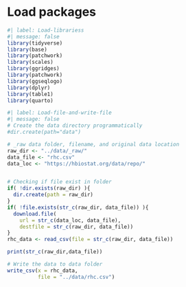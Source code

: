 # Load packages
```r
#| label: Load-librariess
#| message: false 
library(tidyverse)
library(base)
library(patchwork)
library(scales)
library(ggridges)
library(patchwork)
library(ggseqlogo)
library(dplyr)
library(table1)
library(quarto)
```


```r
#| label: Load-file-and-write-file
#| message: false
# Create the data directory programmatically
#dir.create(path="data")

# _raw data folder, filename, and original data location
raw_dir <- "../data/_raw/"
data_file <- "rhc.csv"
data_loc <- "https://hbiostat.org/data/repo/"


# Checking if file exist in folder
if( !dir.exists(raw_dir) ){
  dir.create(path = raw_dir)
}
if( !file.exists(str_c(raw_dir, data_file)) ){
  download.file(
    url = str_c(data_loc, data_file),
    destfile = str_c(raw_dir, data_file))
}
rhc_data <- read_csv(file = str_c(raw_dir, data_file))

print(str_c(raw_dir,data_file))

# Write the data to data folder
write_csv(x = rhc_data,
          file = "../data/rhc.csv")
```